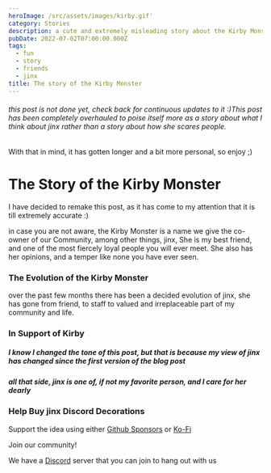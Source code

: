 ```yaml
---
heroImage: /src/assets/images/kirby.gif'
category: Stories
description: a cute and extremely misleading story about the Kirby Monster
pubDate: 2022-07-02T07:00:00.000Z
tags:
  - fun
  - story
  - friends
  - jinx
title: The story of the Kirby Monster
---
```


###### this post is not done yet, check back for continuous updates to it :)This post has been completely overhauled to poise itself more as a story about what I think about jinx rather than a story about how she scares people.

With that in mind, it has gotten longer and a bit more personal, so enjoy ;)

# The Story of the Kirby Monster

I have decided to remake this post, as it has come to my attention that it is till extremely accurate :)

in case you are not aware, the Kirby Monster is a name we give the co-owner of our Community, among other things, jinx, She is my best friend, and one of the most fiercely loyal people you will ever meet. She also has her opinions, and a temper like none you have ever seen.

### The Evolution of the Kirby Monster

over the past few months there has been a decided evolution of jinx, she has gone from friend, to staff to valued and irreplaceable part of my community and life.

### In Support of Kirby

##### I know I changed the tone of this post, but that is because my view of jinx has changed since the first version of the blog post

##### all that side, jinx is one of, if not my favorite person, and I care for her dearly

### Help Buy jinx Discord Decorations

Support the idea using either [Github Sponsors](https://github.com/sponsors/awfixer) or [Ko-Fi](https://ko-fi.com/awfixer)

Join our community!

We have a [Discord](https://discord.gg/awfixer) server that you can join to hang out with us
